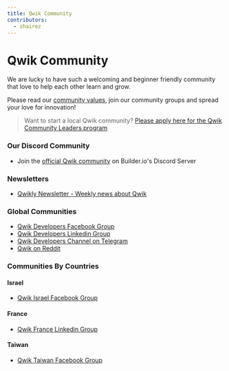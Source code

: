 ```yaml
---
title: Qwik Community
contributors:
  - shairez
---
```



# Qwik Community

We are lucky to have such a welcoming and beginner friendly community
that love to help each other learn and grow.

Please read our [community values](/community/values), join our community groups
and spread your love for innovation!

> Want to start a local Qwik community?
> [Please apply here for the Qwik Community Leaders program](https://forms.gle/S1rxiKiVdhZqkk8RA)

### Our Discord Community

- <DiscordLogo /> Join the [official Qwik community](https://discord.com/invite/bNVSQmPzqy) on
  Builder.io's Discord Server

### Newsletters

- <a href="https://qwiknewsletter.com" target="_blank">
    Qwikly Newsletter - Weekly news about Qwik
  </a>

### Global Communities

- <FacebookLogo /> <a href="https://www.facebook.com/groups/qwikdevs" target="_blank">
    Qwik Developers Facebook Group
  </a>
- <LinkedInLogo /> <a href="https://www.linkedin.com/groups/12677766/" target="_blank">
    Qwik Developers Linkedin Group
  </a>
- <TelegramLogo /> <a href="https://t.me/qwikdevs" target="_blank">
    Qwik Developers Channel on Telegram
  </a>
- <RedditLogo /> <a href="https://www.reddit.com/r/qwik/" target="_blank">
    Qwik on Reddit
  </a>

### Communities By Countries

#### Israel

- <FacebookLogo /> <a href="https://www.facebook.com/groups/qwikisrael" target="_blank">
    Qwik Israel Facebook Group
  </a>

#### France

- <LinkedInLogo /> <a href="https://www.linkedin.com/groups/14153723/" target="_blank">
    Qwik France Linkedin Group
  </a>

#### Taiwan

- <FacebookLogo /> <a href="https://www.facebook.com/groups/836365297555873" target="_blank">
    Qwik Taiwan Facebook Group
  </a>
